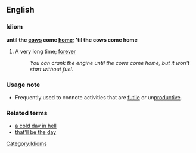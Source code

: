 ==English==

===Idiom===
'''until the [[cow]]s come [[home]]'''; ''''til the cows come home'''
#A very long time; [[forever]] 
#:''You can crank the engine until the cows come home, but it won't start without fuel.''
===Usage note===
*Frequently used to connote activities that are [[futile]] or un[[productive]].
===Related terms===
*[[a cold day in hell]]
*[[that'll be the day]]

[[Category:Idioms]]